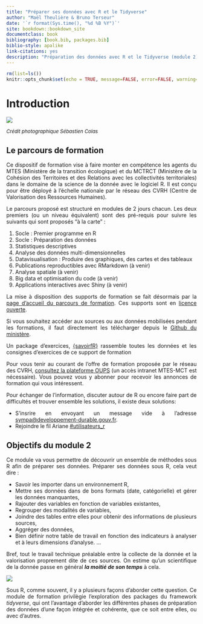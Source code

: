 ```yaml
--- 
title: "Préparer ses données avec R et le Tidyverse"
author: "Maël Theulière & Bruno Terseur"
date: '`r format(Sys.time(), "%d %B %Y")`'
site: bookdown::bookdown_site
documentclass: book
bibliography: [book.bib, packages.bib]
biblio-style: apalike
link-citations: yes
description: "Préparation des données avec R et le Tidyverse (module 2)"
---
```


<style> 
  body {text-align: justify;}
</style>

```r
rm(list=ls())
knitr::opts_chunk$set(echo = TRUE, message=FALSE, error=FALSE, warning=FALSE, fig.width=4, fig.height=4)
```

# Introduction

![](images/cover.jpg)

<font size="2"> 
*Crédit photographique Sébastien Colas*
</font> 

## Le parcours de formation

Ce dispositif de formation vise à faire monter en compétence les agents du MTES (Ministère de la transition écologique) et du MCTRCT (Ministère de la Cohésion des Territoires et des Relations avec les collectivités territoriales) dans le domaine de la science de la donnée avec le logiciel R. Il est conçu pour être déployé à l'échelle nationale par le réseau des CVRH (Centre de Valorisation des Ressources Humaines).

Le parcours proposé est structuré en modules de 2 jours chacun. Les deux premiers (ou un niveau équivalent) sont des pré-requis pour suivre les suivants qui sont proposés "à la carte" :

1. Socle : Premier programme en R
2. Socle : Préparation des données
3. Statistiques descriptives
4. Analyse des données multi-dimensionnelles
5. Datavisualisation : Produire des graphiques, des cartes et des tableaux
6. Publications reproductibles avec RMarkdown (à venir)
7. Analyse spatiale (à venir)
8. Big data et optimisation du code (à venir)
9. Applications interactives avec Shiny (à venir)

La mise à disposition des supports de formation se fait désormais par la [page d'accueil du parcours de formation](https://mtes-mct.github.io/parcours-r/). Ces supports sont en [licence ouverte](https://www.etalab.gouv.fr/wp-content/uploads/2017/04/ETALAB-Licence-Ouverte-v2.0.pdf).

Si vous souhaitez accéder aux sources ou aux données mobilisées pendant les formations, il faut directement les télécharger depuis le [Github du ministère](https://github.com/MTES-MCT?q=parcours_r&type=&language=).

Un package d'exercices, [{savoirfR}](https://github.com/MTES-MCT/savoirfR) rassemble toutes les données et les consignes d'exercices de ce support de formation

Pour vous tenir au courant de l'offre de formation proposée par le réseau des CVRH, [consultez la plateforme OUPS](http://oups-cmvrh.e2.rie.gouv.fr/) (un accès intranet MTES-MCT est nécessaire). Vous pouvez vous y abonner pour recevoir les annonces de formation qui vous intéressent.

Pour échanger de l'information, discuter autour de R ou encore faire part de difficultés et trouver ensemble les solutions, il existe deux solutions:

- S'insrire en envoyant un message vide à l'adresse [sympa@developpement-durable.gouv.fr](mailto:sympa@developpement-durable.gouv.fr?Subject=subscribe labo.communaute-r).
- Rejoindre le fil Ariane [#utilisateurs_r](https://ariane.din.developpement-durable.gouv.fr/channel/utilisateurs_r)


## Objectifs du module 2

Ce module va vous permettre de découvrir un ensemble de méthodes sous R afin de préparer ses données. 
Préparer ses données sous R, cela veut dire : 

- Savoir les importer dans un environnement R,
- Mettre ses données dans de bons formats (date, catégorielle) et gérer les données manquantes,
- Rajouter des variables en fonction de variables existantes,
- Regrouper des modalités de variables,
- Joindre des tables entre elles pour obtenir des informations de plusieurs sources,
- Aggréger des données,
- Bien définir notre table de travail en fonction des indicateurs à analyser et à leurs dimensions d'analyse.
...

Bref, tout le travail technique préalable entre la collecte de la donnée et la valorisation proprement dite de ces sources.
On estime qu'un scientifique de la donnée passe en général ***la moitié de son temps*** à cela.

![](images/cover.png)

Sous R, comme souvent, il y a plusieurs façons d'aborder cette question. Ce module de formation privilègie l'exploration des packages du framework *tidyverse*, qui ont l'avantage d'aborder les différentes phases de préparation des données d'une façon intégrée et cohérente, que ce soit entre elles, ou avec d'autres.